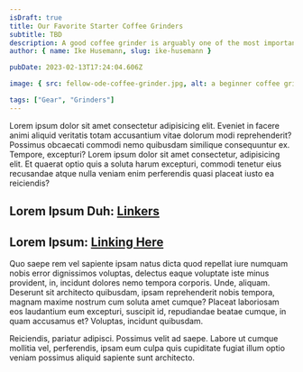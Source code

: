 ```yaml
---
isDraft: true
title: Our Favorite Starter Coffee Grinders
subtitle: TBD
description: A good coffee grinder is arguably one of the most important parts of a coffee setup.  Check out our choices for your first coffee grinder, and improve your setup instantly!
author: { name: Ike Husemann, slug: ike-husemann }

pubDate: 2023-02-13T17:24:04.606Z

image: { src: fellow-ode-coffee-grinder.jpg, alt: a beginner coffee grinder }

tags: ["Gear", "Grinders"]
---
```


Lorem ipsum dolor sit amet consectetur adipisicing elit. Eveniet in facere animi
aliquid veritatis totam accusantium vitae dolorum modi reprehenderit? Possimus
obcaecati commodi nemo quibusdam similique consequuntur ex. Tempore, excepturi?
Lorem ipsum dolor sit amet consectetur, adipisicing elit. Et quaerat optio quis
a soluta harum excepturi, commodi tenetur eius recusandae atque nulla veniam
enim perferendis quasi placeat iusto ea reiciendis?

## Lorem Ipsum Duh: [Linkers](google.com)

<h2 class="text-3xl font-bold tracking-tight">
  <span>Lorem Ipsum:</span>
  <a href="/" class="text-3xl font-bold tracking-tight shadow-[inset_0_-20px_0_#bdff67] transition-all ease-in-out px-0.5 hover:bg-[#bdff67] no-underline relative">Linking Here</a>
</h2>

Quo saepe rem vel sapiente
ipsam natus dicta quod repellat iure numquam nobis error dignissimos voluptas,
delectus eaque voluptate iste minus provident, in, incidunt dolores nemo tempora
corporis. Unde, aliquam. Deserunt sit architecto quibusdam, ipsam reprehenderit
nobis tempora, magnam maxime nostrum cum soluta amet cumque? Placeat laboriosam
eos laudantium eum excepturi, suscipit id, repudiandae beatae cumque, in quam
accusamus et? Voluptas, incidunt quibusdam.

Reiciendis, pariatur adipisci.
Possimus velit ad saepe. Labore ut cumque mollitia vel, perferendis, ipsam eum
culpa quis cupiditate fugiat illum optio veniam possimus aliquid sapiente sunt
architecto.

